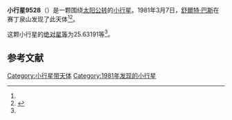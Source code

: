 {{Infobox planet
| bgcolour = #FFFFC0
| name = 9528
| symbol = 
| image = 
| caption = 
| discovery = yes
| discovery_ref = 
| discoverer = [[舒爾特·巴斯|舒爾特·巴斯]]
| discovery_site = [[赛丁泉山|赛丁泉山]] 
| discovered = 1981年3月7日
| designations = yes
| mp_name = 
| named_after = 
| alt_names = 
| mp_category = [[主带小行星|主带小行星]]
| orbit_ref = <ref name="a">[http://ssd.jpl.nasa.gov/sbdb.cgi?sstr=9528 9528] {{Wayback|url=http://ssd.jpl.nasa.gov/sbdb.cgi?sstr=9528 |date=20110609195959 }}，小行星數據庫瀏覽器（JPL Small-Body Database Browser）－[[美国国家航空航天局|美国国家航空航天局]]喷气推进实验室</ref>
| epoch = 2456400.5 (2013年4月18日更新)
| aphelion = {{convert|3.0743509|AU|km|3|abbr=on|lk=out}}
| perihelion = {{convert|2.6796597|AU|km|3|abbr=on}}
| semimajor = {{convert|2.8770053|AU|km|3|abbr=on}}
| eccentricity = 0.0685941
| period = 1782.417344 [[日|日]]<br />4.88[[儒略年|儒略年]]
| avg_speed = 
| inclination = 2.21512
| asc_node = 29.42236
| mean_anomaly = 
| arg_peri = 25.63191
| satellites = 
| physical_characteristics = yes
| dimensions = 
| mass = 
| density = 
| surface_grav = 
| escape_velocity = 
| sidereal_day = 
| axial_tilt = 
| pole_ecliptic_lat = 
| pole_ecliptic_lon = 
| albedo = 
| temperatures= 
| temp_name1 = 
| mean_temp_1 = 
| max_temp_1 = 
| temp_name2 = 
| max_temp_2 = 
| spectral_type = 
| abs_magnitude = 25.63191
}}

'''小行星9528'''（{{lang-en|9528}}）是一颗围绕[[太阳|太阳]][[公转|公转]]的[[小行星|小行星]]。1981年3月7日，[[舒爾特·巴斯|舒爾特·巴斯]]在赛丁泉山发现了此天体<ref name="a" /><ref>{{cite news|title=小行星列表|url=http://cfa-www.harvard.edu/iau/lists/NumberedMPs.txt|accessdate=2013-07-08|newspaper=哈佛大学|archive-date=2008-05-17|archive-url=https://web.archive.org/web/20080517010638/http://cfa-www.harvard.edu/iau/lists/NumberedMPs.txt|dead-url=no}}</ref>。

这颗小行星的[[绝对星等|绝对星等]]为25.63191等<ref name="a" />。

==参考文献==
{{reflist}}
{{Minor Planet Number|[[小行星9527|小行星9527]]|[[小行星9529|小行星9529]]}}

{{小天体}}

[[Category:小行星带天体|Category:小行星带天体]]
[[Category:1981年发现的小行星|Category:1981年发现的小行星]]

{{asteroid-stub}}